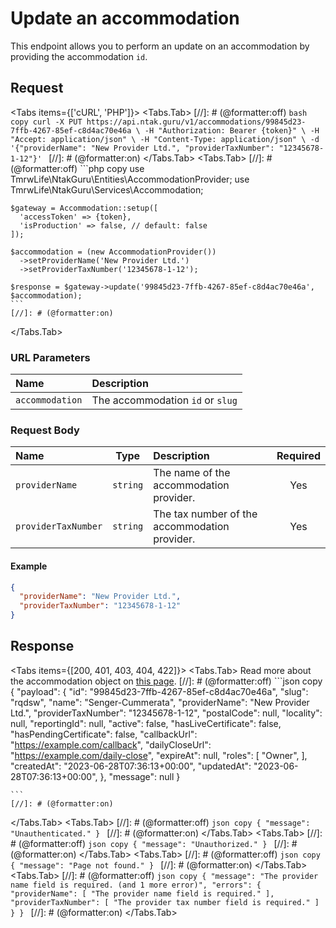 
# Update an accommodation

This endpoint allows you to perform an update on an accommodation by providing the accommodation `id`.

## Request

<Protocol method="PUT" path="/v1/accommodations/{accommodation}" />

<Tabs items={['cURL', 'PHP']}>
  <Tabs.Tab>
    [//]: # (@formatter:off)
    ```bash copy
    curl -X PUT https://api.ntak.guru/v1/accommodations/99845d23-7ffb-4267-85ef-c8d4ac70e46a \
      -H "Authorization: Bearer {token}" \
      -H "Accept: application/json" \
      -H "Content-Type: application/json" \
      -d '{"providerName": "New Provider Ltd.", "providerTaxNumber": "12345678-1-12"}'
    ```
    [//]: # (@formatter:on)
  </Tabs.Tab>
  <Tabs.Tab>
    [//]: # (@formatter:off)
    ```php copy
    use TmrwLife\NtakGuru\Entities\AccommodationProvider;
    use TmrwLife\NtakGuru\Services\Accommodation;

    $gateway = Accommodation::setup([
      'accessToken' => {token},
      'isProduction' => false, // default: false
    ]);

    $accommodation = (new AccommodationProvider())
      ->setProviderName('New Provider Ltd.')
      ->setProviderTaxNumber('12345678-1-12');

    $response = $gateway->update('99845d23-7ffb-4267-85ef-c8d4ac70e46a', $accommodation);
    ```
    [//]: # (@formatter:on)
  </Tabs.Tab>
</Tabs>

### URL Parameters

| Name            | Description                      |
|:----------------|:---------------------------------|
| `accommodation` | The accommodation `id` or `slug` |

### Request Body

| Name                |        Type        | Description                                                                    | Required |
|:--------------------|:------------------:|:-------------------------------------------------------------------------------|:--------:|
| `providerName`      |      `string`      | The name of the accommodation provider.                                        |   Yes    |
| `providerTaxNumber` |      `string`      | The tax number of the accommodation provider.                                  |   Yes    |

#### Example

```json
{
  "providerName": "New Provider Ltd.",
  "providerTaxNumber": "12345678-1-12"
}
```

## Response

<Tabs items={[200, 401, 403, 404, 422]}>
  <Tabs.Tab>
    <Callout type="info" emoji="ℹ️">
      Read more about the accommodation object on [this page](/accommodations).
    </Callout>
    [//]: # (@formatter:off)
    ```json copy
    {
      "payload": {
        "id": "99845d23-7ffb-4267-85ef-c8d4ac70e46a",
        "slug": "rqdsw",
        "name": "Senger-Cummerata",
        "providerName": "New Provider Ltd.",
        "providerTaxNumber": "12345678-1-12",
        "postalCode": null,
        "locality": null,
        "reportingId": null,
        "active": false,
        "hasLiveCertificate": false,
        "hasPendingCertificate": false,
        "callbackUrl": "https://example.com/callback",
        "dailyCloseUrl": "https://example.com/daily-close",
        "expireAt": null,
        "roles": [
          "Owner",
        ],
        "createdAt": "2023-06-28T07:36:13+00:00",
        "updatedAt": "2023-06-28T07:36:13+00:00",
      },
      "message": null
    }

    ```
    [//]: # (@formatter:on)
  </Tabs.Tab>
  <Tabs.Tab>
    [//]: # (@formatter:off)
    ```json copy
    {
      "message": "Unauthenticated."
    }
    ```
    [//]: # (@formatter:on)
  </Tabs.Tab>
  <Tabs.Tab>
    [//]: # (@formatter:off)
    ```json copy
    {
      "message": "Unauthorized."
    }
    ```
    [//]: # (@formatter:on)
  </Tabs.Tab>
  <Tabs.Tab>
    [//]: # (@formatter:off)
    ```json copy
    {
      "message": "Page not found."
    }
    ```
    [//]: # (@formatter:on)
  </Tabs.Tab>
  <Tabs.Tab>
    [//]: # (@formatter:off)
    ```json copy
    {
      "message": "The provider name field is required. (and 1 more error)",
      "errors": {
        "providerName": [
          "The provider name field is required."
        ],
        "providerTaxNumber": [
          "The provider tax number field is required."
        ]
      }
    }
    ```
    [//]: # (@formatter:on)
  </Tabs.Tab>
</Tabs>
